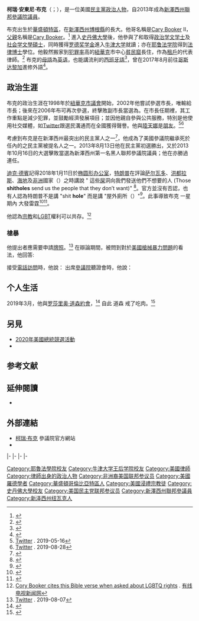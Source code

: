 {{noteTA
|1=zh-hans:科里;zh-hant:柯瑞;
}}
{{Infobox officeholder
|name         = 柯瑞·布克<br>Cory Booker
|image        = Cory Booker, official portrait, 114th Congress.jpg
|jr/sr        = 聯邦參議員
|state        = [[新澤西州|新澤西州]]
|alongside    = [[羅伯特·曼南德茲|羅伯特·曼南德茲]]
|term_start   = 2013年10月31日
|term_end     = 
|predecessor  = [[傑弗里·基耶薩|傑弗里·基耶薩]]
|successor    = 
|office1      = 第36任{{le|紐華克市長|Mayors of Newark, New Jersey}}
|term_start1  = 2006年7月1日
|term_end1    = 2013年10月31日
|predecessor1 = {{le|夏普·詹姆斯|Sharpe James}}
|successor1   = {{le|路易斯·A·昆塔納|Luis A. Quintana|路易斯·昆塔納}}
|office2      = [[紐華克_(新澤西州)|紐華克市議會]]議員<br>來自沃德中部選區
|term_start2  = 1998年7月1日
|term_end2    = 2002年7月1日
|predecessor2 = 喬治·巴蘭蘇
|successor2   = 查爾斯·貝爾
|birthname    = 柯瑞·安東尼·布克<br>Cory Anthony Booker
|birth_date   = {{birth date and age|1969|4|27}}
|birth_place  = {{US}}[[華盛頓特區|華盛頓特區]]
|death_date   = 
|death_place  = 
|party        = [[民主黨_(美國)|民主黨]]
|alma_mater   = [[史丹佛大學|史丹佛大學]]<br>[[牛津大学王后学院|牛津大学王后学院]]<br>[[耶鲁法学院|耶鲁法学院]]
|religion     = [[浸礼宗|浸礼宗]]
|website      = [http://www.booker.senate.gov/ 參議院網站]<br>[http://www.corybooker.com/ 競選網站]
|signature    = Cory Booker Signature.svg
}}
{{wikinews|en:On_the_campaign_trail_in_the_USA,_July_2016#Summary|2016年7月 總統選舉活動}}
'''柯瑞·安東尼·布克'''（{{lang-en|'''Cory Anthony Booker'''}}；{{bd|1969年|4月27日}}），是一位美國[[民主黨_(美國)|民主黨]][[政治人物|政治人物]]，自2013年成為[[新澤西州|新澤西州]][[美國參議院|聯邦參議院議員]]。

布克出生於[[華盛頓特區|華盛頓特區]]，在[[新澤西州|新澤西州]][[博根縣|博根縣]]的{{le|哈靈頓柏克 (新澤西州)|Harrington Park, New Jersey|哈靈頓柏克}}長大。他哥名稱是<u>Cary Booker</u> II，[[父親|父親]]名稱是<u>Cary Booker</u>。<ref>{{cite web |last1=Burke |first1=Caroline |title=Cary Booker, Cory Booker’s Brother: 5 Fast Facts to Know |url=https://heavy.com/news/2019/02/cary-booker-cory-booker-brother/ |website=Heavy |accessdate=2019-03-10 |date=2019-02-01 |archive-date=2019-02-20 |archive-url=https://web.archive.org/web/20190220122746/https://heavy.com/news/2019/02/cary-booker-cory-booker-brother/ |dead-url=no }}</ref> 進入[[史丹佛大學|史丹佛大學]]後，他參與了{{le|大學橄欖球|college football}}和取得[[政治学|政治学]][[文学士|文学士]]及[[社会学|社会学]][[文學碩士|文學碩士]]，同時獲得[[罗德奖学金|罗德奖学金]]進入[[牛津大学|牛津大学]]就讀；亦在[[耶鲁法学院|耶鲁法学院]]得到[[法律博士|法律博士]]學位。他毅然搬家到[[犯罪率|犯罪率]]高的[[紐華克_(新澤西州)|紐華克]]市中心[[貧民窟|貧民窟]]長住，作為[[出租房|租戶]]的代表律師。<ref>{{Cite web |url=https://www.reuters.com/article/us-usa-election-booker/presidential-hopeful-booker-releases-sweeping-affordable-housing-plan-idUSKCN1T61F3 |title=Presidential hopeful Booker releases sweeping affordable housing plan |access-date=2019-12-17 |archive-date=2020-12-18 |archive-url=https://web.archive.org/web/20201218154911/https://www.reuters.com/article/us-usa-election-booker/presidential-hopeful-booker-releases-sweeping-affordable-housing-plan-idUSKCN1T61F3 |dead-url=no }}</ref> 布克的[[母語|母語]]為[[英语|英语]]，也能講流利的[[西班牙語|西班牙語]]<ref>{{cite web |last1=Siddiqui |first1=Sabrina |last2=Walters |first2=Joanna |title=Democratic senator announces presidential bid |url=https://www.theguardian.com/us-news/2019/feb/01/cory-booker-announces-run-for-presidency-in-2020 |website=The Guardian |accessdate=7 March 2019 |date=2019-02-01 |archive-date=2020-11-07 |archive-url=https://web.archive.org/web/20201107231712/https://www.theguardian.com/us-news/2019/feb/01/cory-booker-announces-run-for-presidency-in-2020 |dead-url=no }}</ref>，曾在2017年8月前往[[哥斯达黎加|哥斯达黎加]]進修外語<ref>{{cite web |title=United States Senator Cory Booker at NSI |url=http://nosaraspanishinstitute.com/uncategorized/united-states-senator-cory-booker-at-nsi/ |website=Language Learning & Culture in Nosara, Costa Rica |accessdate=8 March 2019 |date=2017-12-07 |archive-date=2019-03-27 |archive-url=https://web.archive.org/web/20190327074235/http://nosaraspanishinstitute.com/uncategorized/united-states-senator-cory-booker-at-nsi/ |dead-url=no }}</ref>。

==政治生涯==
布克的政治生涯在1998年於[[紐華克_(新澤西州)|紐華克市議會]]開始，2002年他嘗試參選市長，唯輸給{{le|時任|incumbent}}市長{{le|夏普·詹姆斯|Sharpe James}}；後來在2006年布可再次參選，終擊敗副市長{{le|羅納德·賴斯|Ronald Rice}}當選為{{le|紐華克市長|Mayors of Newark, New Jersey}}。在市長任期裡，其工作重點是減少犯罪，並鼓勵經濟發展項目；並因他親自參與公共服務，特別是他使用社交媒體，如[[Twitter|Twitter]]跟選民溝通而在全國獲得聲譽。他與[[陸天娜|陸天娜]]是[[朋友|朋友]]。<ref>[https://twitter.com/sengillibrand/status/1129128994341904385 Twitter] {{Wayback|url=https://twitter.com/sengillibrand/status/1129128994341904385 |date=20210308123231 }}. 2019-05-16</ref><ref>[https://twitter.com/corybooker/status/1166831808211759104 Twitter] {{Wayback|url=https://twitter.com/corybooker/status/1166831808211759104 |date=20201112040200 }}. 2019-08-28</ref>

考慮到布克是在新澤西州最突出的民主黨人之一<ref>{{cite web |url=http://www.ibtimes.com/cory-booker-nj-senate-hopeful-twitter-phenom-leaving-waywire-1403412 |title=Cory Booker, NJ Senate Hopeful And Twitter Phenom, Leaving Waywire? |author=Christopher Zara |work=[[International_Business_Times|International Business Times]] |date=September 7, 2013 |deadurl=no |accessdate=September 8, 2013 |archive-date=2019-02-12 |archive-url=https://web.archive.org/web/20190212011315/https://www.ibtimes.com/cory-booker-nj-senate-hopeful-twitter-phenom-leaving-waywire-1403412 }}</ref>，他成為了美國參議院{{le|2013年新澤西州美國參議院議員特別選舉|United States Senate special election in New Jersey, 2013|2013年特別選舉}}繼承死於任內的{{le|弗蘭克·勞滕伯格|Frank Lautenberg}}之民主黨被提名人之一。2013年8月13日他在民主黨初選勝出，又於2013年10月16日的大選擊敗{{le|史蒂夫·洛根|Steve Lonegan}}當選為新澤西州第一名黑人聯邦參議院議員；他在{{le|2014年新澤西州美國參議院議員選舉|United States Senate election in New Jersey, 2014|接下來的定期選舉}}亦勝過{{le|傑夫·貝爾|Jeff Bell}}連任。

{{main|en:Racial_views_of_Donald_Trump#"Shithole_countries"|l1=特朗普對於種族的看法：按照字面意思翻譯"屎洞"、或可理解為"極度骯髒、頹圮或難以忍受"<ref>{{cite web|url=https://zht.globalvoices.org/2018/04/24/25696/|title=Global Voices 全球之聲 - 川普總統的「Shithole」怎麼翻？日本媒體頭大了！|date=2018-04-24|publisher=|accessdate=2019-03-10|archive-date=2021-08-07|archive-url=https://web.archive.org/web/20210807094138/https://zht.globalvoices.org/2018/04/24/25696/|dead-url=no}}</ref>之國家}}

{{seealso|en:Immigration to the United States#Origin|l1=美國移民者 來自哪些國家 的統計數字}}

[[迪克·德賓|迪克·德賓]]記得2018年1月11日於[[椭圆形办公室|椭圆形办公室]]，[[唐納·川普|特朗普]]在評論[[萨尔瓦多|萨尔瓦多]]、[[洪都拉斯|洪都拉斯]]、[[海地|海地]]及[[非洲|非洲]]國家（{{lang-en|African nations}}）之時講說 " 這些[[屎|屎]]洞向我們發送他們不想要的人 (Those '''shitholes''' send us the people that they don’t want)" 
<ref>{{cite web|url=https://www.factcheck.org/2018/01/trump-say-immigration-meeting/|title=What Did Trump Say at Immigration Meeting?|first=Eugene|last=Kiely|date=2018-01-16|publisher=|accessdate=2019-03-10|archive-date=2019-03-13|archive-url=https://web.archive.org/web/20190313064124/https://www.factcheck.org/2018/01/trump-say-immigration-meeting/|dead-url=no}}</ref>。官方並沒有否認，也有人認為特朗普不是講 "shit '''hole'''" 而是講 "屋外廁所（{{link-en|shit '''house'''|Outhouse}}）"<ref>{{cite web |last1=Prokop |first1=Andrew |title=The “shithouse defense,” explained: how Trump’s allies are trying to dig him out of his “shithole” |url=https://www.vox.com/2018/1/16/16897016/trump-shithole-shithouse-countries |website=Vox |accessdate=2019-03-07 |date=2018-01-16 |archive-date=2019-03-08 |archive-url=https://web.archive.org/web/20190308003019/https://www.vox.com/2018/1/16/16897016/trump-shithole-shithouse-countries |dead-url=no }}</ref>。此事導致布克 一星期內 大發雷霆<ref>{{cite web |title=Cory Booker blasts Republicans for amnesia over Trump's 'shithole' remark |url=https://www.theguardian.com/us-news/2018/jan/17/cory-booker-blasts-republicans-for-amnesia-over-trumps-shithole-remark |website=The Guardian |publisher=Associated Press |accessdate=2019-03-11 |date=2018-01-17 |7= |archive-date=2019-03-08 |archive-url=https://web.archive.org/web/20190308080928/https://www.theguardian.com/us-news/2018/jan/17/cory-booker-blasts-republicans-for-amnesia-over-trumps-shithole-remark |dead-url=no }}</ref><ref>{{cite web|title=Booker to Nielsen: Your Silence is Complicity|url=https://www.youtube.com/watch?v=BJeYvCZUDu0|publisher=Associated Press Archive|website=YouTube|date=2018-01-21|accessdate=2019-03-11|archive-date=2021-05-08|archive-url=https://web.archive.org/web/20210508200615/https://www.youtube.com/watch?v=BJeYvCZUDu0|dead-url=no}}</ref>。

他認為[[宗教|宗教]]和[[LGBT|LGBT]]權利可以共存。<ref>[https://edition.cnn.com/videos/politics/2019/10/11/cory-booker-town-hall-religion-lgbtq-rights-vpx.cnn Cory Booker cites this Bible verse when asked about LGBTQ rights] {{Wayback|url=https://edition.cnn.com/videos/politics/2019/10/11/cory-booker-town-hall-religion-lgbtq-rights-vpx.cnn |date=20200430105945 }}. [[有线电视新闻网|有线电视新闻网]]</ref>
=== 槍暴 ===
他提出{{le|槍支擁有|Gun ownership}}者應需要申請[[牌照|牌照]]。<ref>[https://twitter.com/corybooker/status/1158836715135459328 Twitter] {{Wayback|url=https://twitter.com/corybooker/status/1158836715135459328 |date=20201230220226 }}. 2019-08-07</ref> 在辯論期間，被問到對於[[美國槍械暴力問題|美國槍械暴力問題]]的看法，他回答:

{{quote| 我活在這問題的緊迫感當中，因為當我回[[家|家]] ... 這些{{le|槍聲|gunshot}}每天都真 (I am living with a sense of urgency on this problem because when I go home ... these gunshots, are real every single day)<ref>https://www.youtube.com/watch?v=cvlrcpZwt3c&t=16s</ref>}}
接受[[電話|電話]][[訪問|訪問]]時，他說：
{{quote| 這些事件以全世界罕見的方式發生 ... 人民能容易地獲得 這些破壞性武器 讓我們變得獨特 (These incidents happen in a way that is unusual in the entire world ... what makes us unique, is the ease with which people can get their hands on these weapons of destruction)<ref>{{Cite web |url=https://www.facebook.com/corybooker/videos/2702751413079277/ |title=MSNBC |access-date=2019-11-18 |archive-date=2020-12-09 |archive-url=https://web.archive.org/web/20201209200549/https://www.facebook.com/corybooker/videos/2702751413079277/ |dead-url=no }}</ref>}}
出席[[美国参议院|參議院]]聽證會時，他說：
{{quote| 已死於槍暴的人 多於 我們國家歷史上的每個戰爭 (there are more people that have died of gun violence than in every single war in our nation’s history)<ref>{{Cite web |url=https://newjerseyglobe.com/congress/video-cory-booker-on-shootings-in-colorado-and-georgia/ |title=Video: Cory Booker on shootings in Colorado and Georgia |access-date=2021-04-08 |archive-date=2021-05-18 |archive-url=https://web.archive.org/web/20210518235201/https://newjerseyglobe.com/congress/video-cory-booker-on-shootings-in-colorado-and-georgia/ |dead-url=no }}</ref>}}

== 个人生活 ==
2019年3月，他與[[罗莎里奥·道森|罗莎里奥·道森]][[約會|約會]]，<ref>{{cite news|last=Kurtz|first=Judy|title=Rosario Dawson confirms relationship with Booker|url=https://thehill.com/blogs/in-the-know/in-the-know/434121-rosario-dawson-confirms-relationship-with-booker/|newspaper=[[The_Hill_(newspaper)|The Hill]]|publisher=Capitol Hill Publishing Corp., a subsidiary of News Communications, Inc.|location=Washington, D.C.|date=March 14, 2019|accessdate=2019-05-28|archive-date=2019-07-12|archive-url=https://web.archive.org/web/20190712165642/https://thehill.com/blogs/in-the-know/in-the-know/434121-rosario-dawson-confirms-relationship-with-booker|dead-url=no}}</ref> 自此 道森 戒了吃肉。<ref>{{Cite web |url=https://vegnews.com/2021/3/cory-booker-girlfriend-rosario-dawson-vegan |title=Senator Cory Booker Confirms Girlfriend Rosario Dawson Is Vegan |access-date=2021-04-08 |archive-date=2021-03-16 |archive-url=https://web.archive.org/web/20210316153619/https://vegnews.com/2021/3/cory-booker-girlfriend-rosario-dawson-vegan |dead-url=no }}</ref>

==另見==
{{div col|cols=2}}
*[[柯瑞·布克2020年美國總統競選活動|2020年美國總統競選活動]]
*{{le|布克政治立場|Political positions of Cory Booker}}
{{Div col end}}

==参考文献==
{{reflist}}

==延伸閱讀==
* {{CongLinks | congbio = B001288 | ballot = Cory_Booker | nndb = 040/000136629 | votesmart = 76151 | govtrack = 412598 | opencong = 412598 | rollcall = | politifact = cory-booker | fec = S4NJ00185 | opensecrets = N00035267 | legistorm = | followthemoney = | ontheissues = Cory_Booker.htm | congress = cory-booker/2194 | worldcat = lccn-no2006-12700 | c-span = corybooker | rose = | imdb = 2490944 | bloomberg = cory-booker | guardian = world/cory-booker | nyt = b/cory_booker | wsj = B/cory-booker/6134 | washpo = }}

==外部連結==
{{commons|Category:Cory_Booker}}

{{wikiquote|柯瑞·布克}}

* [http://booker.senate.gov/ 柯瑞·布克] {{Wayback|url=http://booker.senate.gov/ |date=20131103082333 }}參議院官方網站
*{{Dmoz|Regional/North_America/United_States/New_Jersey/Government/Federal/US_Senate/Cory_Booker_%5BD%5D}}

{{s-start}}
{{s-off}}
{{s-bef|before={{le|夏普·詹姆斯|Sharpe James}}}}
{{s-ttl|title={{le|紐華克市長|Mayors of Newark, New Jersey}}|years=2006年－2013年}}
{{s-aft|after={{le|路易斯·A·昆塔納|Luis A. Quintana|路易斯·昆塔納}}}}
|-
{{s-ppo}}
{{s-bef|before={{le|弗蘭克·勞滕伯格|Frank Lautenberg}}}}
{{s-ttl|title={{nowrap|[[美國參議員|美國參議員]]{{le|新澤西州美國參議院議員列表|List of United States Senators from New Jersey|新澤西州}}[[民主黨_(美國)|民主黨]]被提名人}}<br>（[[美國參議員類別|第2類]]）|years={{le|2013年新澤西州美國參議院議員特別選舉|United States Senate special election in New Jersey, 2013|2013年}}、{{le|2014年新澤西州美國參議院議員選舉|United States Senate election in New Jersey, 2014|2014年}}、{{le|2020年新澤西州美國參議院議員選舉|United States Senate election in New Jersey, 2020|2020年}}}}
{{s-inc|recent}}
|-
{{s-bef|before=[[乔·曼钦|乔·曼钦]]}}
{{s-ttl|title={{le|參議院民主黨政策委員會|Senate Democratic Policy Committee}}副主席|years=2021年－}}
{{s-inc|recent}}
|-
{{s-par|us-sen}}
{{s-bef|before=[[傑弗里·基耶薩|傑弗里·基耶薩]]}}
{{s-ttl|title={{le|新澤西州美國參議院議員列表|List of United States Senators from New Jersey|新澤西州第2類參議員}}|years=2013年－|alongside=[[羅伯特·曼南德茲|羅伯特·曼南德茲]]}}
{{s-inc}}
|-
{{s-prec|usa}}
{{s-bef|before=[[艾德·马基|艾德·马基]]}}
{{s-ttl|title=[[美國參議員資歷|美國參議員資歷]]|years=第63位}}
{{s-aft|after=[[雪萊·摩爾·卡皮托|雪萊·摩爾·卡皮托]]}}
{{s-end}}

{{Current U.S. Senators}}
{{Authority control}}

{{DEFAULTSORT:Booker, Cory}}
[[Category:耶魯法學院校友|Category:耶魯法學院校友]]
[[Category:牛津大学王后学院校友|Category:牛津大学王后学院校友]]
[[Category:美國律師|Category:美國律師]]
[[Category:律師出身的政治人物|Category:律師出身的政治人物]]
[[Category:非洲裔美国联邦参议员|Category:非洲裔美国联邦参议员]]
[[Category:美國羅德學者|Category:美國羅德學者]]
[[Category:華盛頓哥倫比亞特區人|Category:華盛頓哥倫比亞特區人]]
[[Category:美國浸禮宗教徒|Category:美國浸禮宗教徒]]
[[Category:史丹佛大學校友|Category:史丹佛大學校友]]
[[Category:美国民主党联邦参议员|Category:美国民主党联邦参议员]]
[[Category:新澤西州聯邦參議員|Category:新澤西州聯邦參議員]]
[[Category:新泽西州纽瓦克人|Category:新泽西州纽瓦克人]]